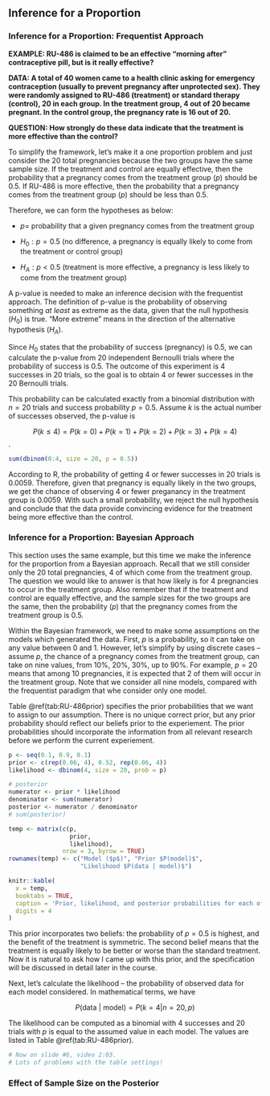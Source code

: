 ## Inference for a Proportion

### Inference for a Proportion: Frequentist Approach

**EXAMPLE: RU-486 is claimed to be an effective "morning after" contraceptive pill, but is it really effective? ** 

**DATA: A total of 40 women came to a health clinic asking for emergency contraception (usually to prevent pregnancy after unprotected sex). They were randomly assigned to RU-486 (treatment) or standard therapy (control), 20 in each group. In the treatment group, 4 out of 20 became pregnant. In the control group, the pregnancy rate is 16 out of 20.**

**QUESTION: How strongly do these data indicate that the treatment is more effective than the control?**

To simplify the framework, let's make it a one proportion problem and just consider the 20 total pregnancies because the two groups have the same sample size. If the treatment and control are equally effective, then the probability that a pregnancy comes from the treatment group ($p$) should be 0.5. If RU-486 is more effective, then the probability that a pregnancy comes from the treatment group ($p$) should be less than 0.5.

Therefore, we can form the hypotheses as below:

* $p =$ probability that a given pregnancy comes from the treatment group

* $H_0: p = 0.5$ (no difference, a pregnancy is equally likely to come from the treatment or control group)

* $H_A: p < 0.5$ (treatment is more effective, a pregnancy is less likely to come from the treatment group)
 
A p-value is needed to make an inference decision with the frequentist approach. The definition of p-value is the probability of observing something *at least* as extreme as the data, given that the null hypothesis ($H_0$) is true. "More extreme" means in the direction of the alternative hypothesis ($H_A$).

Since $H_0$ states that the probability of success (pregnancy) is 0.5, we can calculate the p-value from 20 independent Bernoulli trials where the probability of success is 0.5. The outcome of this experiment is 4 successes in 20 trials, so the goal is to obtain 4 or fewer successes in the 20 Bernoulli trials. 

This probability can be calculated exactly from a binomial distribution with $n=20$ trials and success probability $p=0.5$. Assume $k$ is the actual number of successes observed, the p-value is 

$$P(k \leq 4) = P(k = 0) + P(k = 1) + P(k = 2) + P(k = 3) + P(k = 4)$$.

```r
sum(dbinom(0:4, size = 20, p = 0.5))
```

According to $\mathsf{R}$, the probability of getting 4 or fewer successes in 20 trials is 0.0059. Therefore, given that pregnancy is equally likely in the two groups, we get the chance of observing 4 or fewer preganancy in the treatment group is 0.0059. With such a small probability, we reject the null hypothesis and conclude that the data provide convincing evidence for the treatment being more effective than the control. 

### Inference for a Proportion: Bayesian Approach

This section uses the same example, but this time we make the inference for the proportion from a Bayesian approach. Recall that we still consider only the 20 total pregnancies, 4 of which come from the treatment group. The question we would like to answer is that how likely is for 4 pregnancies to occur in the treatment group. Also remember that if the treatment and control are equally effective, and the sample sizes for the two groups are the same, then the probability ($p$) that the pregnancy comes from the treatment group is 0.5. 

Within the Bayesian framework, we need to make some assumptions on the models which generated the data. First, $p$ is a probability, so it can take on any value between 0 and 1. However, let's simplify by using discrete cases -- assume $p$, the chance of a pregnancy comes from the treatment group, can take on nine values, from 10%, 20%, 30%, up to 90%. For example, $p = 20%$ means that among 10 pregnancies, it is expected that 2 of them will occur in the treatment group. Note that we consider all nine models, compared with the frequentist paradigm that whe consider only one model. 

Table \@ref(tab:RU-486prior) specifies the prior probabilities that we want to assign to our assumption. There is no unique correct prior, but any prior probability should reflect our beliefs prior to the experiement. The prior probabilities should incorporate the information from all relevant research before we perform the current experiement.

```r

p <- seq(0.1, 0.9, 0.1)
prior <- c(rep(0.06, 4), 0.52, rep(0.06, 4))
likelihood <- dbinom(4, size = 20, prob = p)

# posterior
numerator <- prior * likelihood
denominator <- sum(numerator)
posterior <- numerator / denominator
# sum(posterior)

temp <- matrix(c(p,
                 prior,
                 likelihood), 
               nrow = 3, byrow = TRUE)
rownames(temp) <- c("Model ($p$)", "Prior $P(model)$", 
                    "Likelihood $P(data | model)$")

knitr::kable(
  x = temp,
  booktabs = TRUE,
  caption = 'Prior, likelihood, and posterior probabilities for each of the 9 models',
  digits = 4
)
```

This prior incorporates two beliefs: the probability of $p = 0.5$ is highest, and the benefit of the treatment is symmetric. The second belief means that the treatment is equally likely to be better or worse than the standard treatment. Now it is natural to ask how I came up with this prior, and the specification will be discussed in detail later in the course.

Next, let's calculate the likelihood -- the probability of observed data for each model considered. In mathematical terms, we have

$$ P(\text{data } | \text{ model}) = P(k = 4 | n = 20, p)$$

The likelihood can be computed as a binomial with 4 successes and 20 trials with $p$ is equal to the assumed value in each model. The values are listed in Table \@ref(tab:RU-486prior).

```r
# Now on slide #6, video 2:03.
# Lots of problems with the table settings!
```


### Effect of Sample Size on the Posterior


